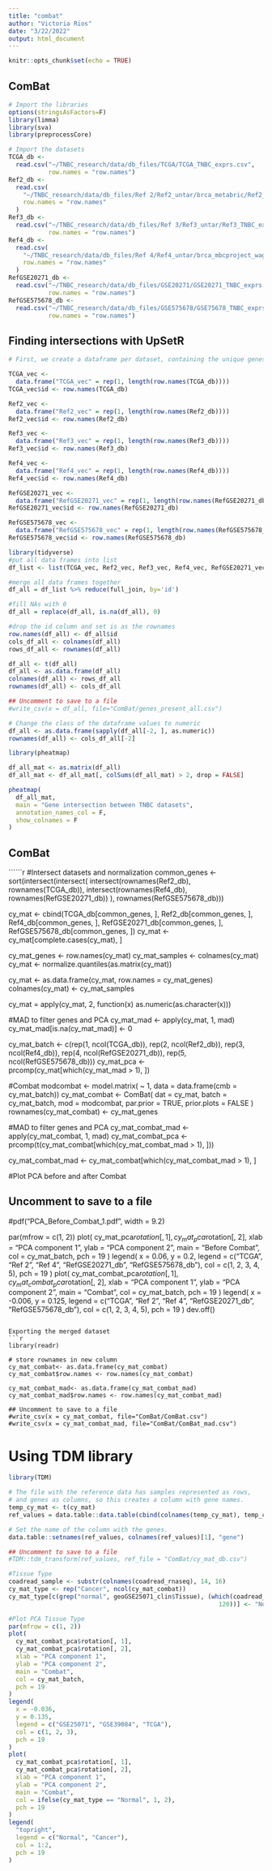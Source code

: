 ```yaml
---
title: "combat"
author: "Victoria Rios"
date: "3/22/2022"
output: html_document
---
```


```r
knitr::opts_chunk$set(echo = TRUE)
```

## ComBat
```r
# Import the libraries
options(stringsAsFactors=F)
library(limma)
library(sva)
library(preprocessCore)
```

```r
# Import the datasets
TCGA_db <-
  read.csv("~/TNBC_research/data/db_files/TCGA/TCGA_TNBC_exprs.csv",
           row.names = "row.names")
Ref2_db <-
  read.csv(
    "~/TNBC_research/data/db_files/Ref 2/Ref2_untar/brca_metabric/Ref2_TNBC_exprs.csv",
    row.names = "row.names"
  )
Ref3_db <-
  read.csv("~/TNBC_research/data/db_files/Ref 3/Ref3_untar/Ref3_TNBC_exprs.csv",
           row.names = "row.names")
Ref4_db <-
  read.csv(
    "~/TNBC_research/data/db_files/Ref 4/Ref4_untar/brca_mbcproject_wagle_2017/Ref4_TNBC_exprs.csv",
    row.names = "row.names"
  )
RefGSE20271_db <-
  read.csv("~/TNBC_research/data/db_files/GSE20271/GSE20271_TNBC_exprs.csv",
           row.names = "row.names")
RefGSE575678_db <-
  read.csv("~/TNBC_research/data/db_files/GSE575678/GSE75678_TNBC_exprs.csv",
           row.names = "row.names")
```

## Finding intersections with UpSetR

```r
# First, we create a dataframe per dataset, containing the unique genes of each one with a vector of 1s, to account for their frequency

TCGA_vec <-
  data.frame("TCGA_vec" = rep(1, length(row.names(TCGA_db))))
TCGA_vec$id <- row.names(TCGA_db)

Ref2_vec <-
  data.frame("Ref2_vec" = rep(1, length(row.names(Ref2_db))))
Ref2_vec$id <- row.names(Ref2_db)

Ref3_vec <-
  data.frame("Ref3_vec" = rep(1, length(row.names(Ref3_db))))
Ref3_vec$id <- row.names(Ref3_db)

Ref4_vec <-
  data.frame("Ref4_vec" = rep(1, length(row.names(Ref4_db))))
Ref4_vec$id <- row.names(Ref4_db)

RefGSE20271_vec <-
  data.frame("RefGSE20271_vec" = rep(1, length(row.names(RefGSE20271_db))))
RefGSE20271_vec$id <- row.names(RefGSE20271_db)

RefGSE575678_vec <-
  data.frame("RefGSE575678_vec" = rep(1, length(row.names(RefGSE575678_db))))
RefGSE575678_vec$id <- row.names(RefGSE575678_db)
```

```r
library(tidyverse)
#put all data frames into list
df_list <- list(TCGA_vec, Ref2_vec, Ref3_vec, Ref4_vec, RefGSE20271_vec, RefGSE575678_vec)      

#merge all data frames together
df_all = df_list %>% reduce(full_join, by='id')

#fill NAs with 0
df_all = replace(df_all, is.na(df_all), 0)

#drop the id column and set is as the rownames
row.names(df_all) <- df_all$id
cols_df_all <- colnames(df_all)
rows_df_all <- rownames(df_all)

df_all <- t(df_all)
df_all <- as.data.frame(df_all)
colnames(df_all) <- rows_df_all
rownames(df_all) <- cols_df_all

## Uncomment to save to a file
#write_csv(x = df_all, file="ComBat/genes_present_all.csv")

```

```r
# Change the class of the dataframe values to numeric
df_all <- as.data.frame(sapply(df_all[-2, ], as.numeric))
rownames(df_all) <- cols_df_all[-2]
```

```r
library(pheatmap)

df_all_mat <- as.matrix(df_all)
df_all_mat <- df_all_mat[, colSums(df_all_mat) > 2, drop = FALSE]

pheatmap(
  df_all_mat,
  main = "Gene intersection between TNBC datasets",
  annotation_names_col = F,
  show_colnames = F
)
```

## ComBat
``````r
#Intersect datasets and normalization
common_genes <-
  sort(intersect(intersect(
    intersect(rownames(Ref2_db), rownames(TCGA_db)),
    intersect(rownames(Ref4_db), rownames(RefGSE20271_db))
  ), rownames(RefGSE575678_db)))

cy_mat <-
  cbind(TCGA_db[common_genes, ],
        Ref2_db[common_genes, ],
        Ref4_db[common_genes, ],
        RefGSE20271_db[common_genes, ],
        RefGSE575678_db[common_genes, ])
cy_mat <- cy_mat[complete.cases(cy_mat), ]

cy_mat_genes <- row.names(cy_mat)
cy_mat_samples <- colnames(cy_mat)
cy_mat <- normalize.quantiles(as.matrix(cy_mat))

cy_mat <- as.data.frame(cy_mat, row.names = cy_mat_genes)
colnames(cy_mat) <- cy_mat_samples

cy_mat = apply(cy_mat, 2, function(x)
  as.numeric(as.character(x)))

#MAD to filter genes and PCA
cy_mat_mad <- apply(cy_mat, 1, mad)
cy_mat_mad[is.na(cy_mat_mad)] <- 0

cy_mat_batch <-
  c(rep(1, ncol(TCGA_db)),
    rep(2, ncol(Ref2_db)),
    rep(3, ncol(Ref4_db)),
    rep(4, ncol(RefGSE20271_db)),
    rep(5, ncol(RefGSE575678_db)))
cy_mat_pca <- prcomp(cy_mat[which(cy_mat_mad > 1), ])

#Combat
modcombat <- model.matrix( ~ 1, data = data.frame(cmb = cy_mat_batch))
cy_mat_combat <-
  ComBat(
    dat = cy_mat,
    batch = cy_mat_batch,
    mod = modcombat,
    par.prior = TRUE,
    prior.plots = FALSE
  )
rownames(cy_mat_combat) <- cy_mat_genes

#MAD to filter genes and PCA
cy_mat_combat_mad <- apply(cy_mat_combat, 1, mad)
cy_mat_combat_pca <-
  prcomp(t(cy_mat_combat[which(cy_mat_combat_mad > 1), ]))

cy_mat_combat_mad <- cy_mat_combat[which(cy_mat_combat_mad > 1), ]

#Plot PCA before and after Combat

## Uncomment to save to a file
#pdf("PCA_Before_Combat_1.pdf", width = 9.2)

par(mfrow = c(1, 2))
plot(
  cy_mat_pca$rotation[, 1],
  cy_mat_pca$rotation[, 2],
  xlab = "PCA component 1",
  ylab = "PCA component 2",
  main = "Before Combat",
  col = cy_mat_batch,
  pch = 19
)
legend(
  x = 0.06,
  y = 0.2,
  legend = c("TCGA", "Ref 2", "Ref 4", "RefGSE20271_db", "RefGSE575678_db"),
  col = c(1, 2, 3, 4, 5),
  pch = 19
)
plot(
  cy_mat_combat_pca$rotation[, 1],
  cy_mat_combat_pca$rotation[, 2],
  xlab = "PCA component 1",
  ylab = "PCA component 2",
  main = "Combat",
  col = cy_mat_batch,
  pch = 19
)
legend(
  x = -0.006,
  y = 0.125,
  legend = c("TCGA", "Ref 2", "Ref 4", "RefGSE20271_db", "RefGSE575678_db"),
  col = c(1, 2, 3, 4, 5),
  pch = 19
)
dev.off()

```

Exporting the merged dataset
```r
library(readr)

# store rownames in new column
cy_mat_combat<- as.data.frame(cy_mat_combat)
cy_mat_combat$row.names <- row.names(cy_mat_combat)

cy_mat_combat_mad<- as.data.frame(cy_mat_combat_mad)
cy_mat_combat_mad$row.names <- row.names(cy_mat_combat_mad)

## Uncomment to save to a file
#write_csv(x = cy_mat_combat, file="ComBat/ComBat.csv")
#write_csv(x = cy_mat_combat_mad, file="ComBat/ComBat_mad.csv")
```

# Using TDM library
```r
library(TDM)

# The file with the reference data has samples represented as rows,
# and genes as columns, so this creates a column with gene names.
temp_cy_mat <- t(cy_mat)
ref_values = data.table::data.table(cbind(colnames(temp_cy_mat), temp_cy_mat))

# Set the name of the column with the genes.
data.table::setnames(ref_values, colnames(ref_values)[1], "gene")

## Uncomment to save to a file
#TDM::tdm_transform(ref_values, ref_file = "ComBat/cy_mat_db.csv")
```


```r
#Tissue Type
coadread_sample <- substr(colnames(coadread_rnaseq), 14, 16)
cy_mat_type <- rep("Cancer", ncol(cy_mat_combat))
cy_mat_type[c(grep("normal", geoGSE25071_clin$Tissue), (which(coadread_sample == "11A") +
                                                          120))] <- "Normal"

#Plot PCA Tissue Type
par(mfrow = c(1, 2))
plot(
  cy_mat_combat_pca$rotation[, 1],
  cy_mat_combat_pca$rotation[, 2],
  xlab = "PCA component 1",
  ylab = "PCA component 2",
  main = "Combat",
  col = cy_mat_batch,
  pch = 19
)
legend(
  x = -0.036,
  y = 0.135,
  legend = c("GSE25071", "GSE39084", "TCGA"),
  col = c(1, 2, 3),
  pch = 19
)
plot(
  cy_mat_combat_pca$rotation[, 1],
  cy_mat_combat_pca$rotation[, 2],
  xlab = "PCA component 1",
  ylab = "PCA component 2",
  main = "Combat",
  col = ifelse(cy_mat_type == "Normal", 1, 2),
  pch = 19
)
legend(
  "topright",
  legend = c("Normal", "Cancer"),
  col = 1:2,
  pch = 19
)
```

